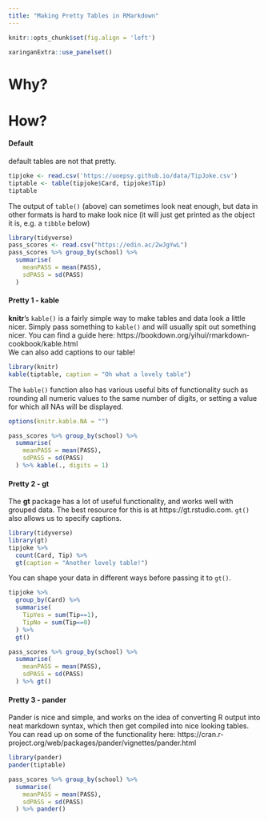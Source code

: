 ```yaml
---
title: "Making Pretty Tables in RMarkdown"
---
```


```r
knitr::opts_chunk$set(fig.align = 'left')
```

```r
xaringanExtra::use_panelset()
```


# Why?


# How?

::: {.panelset}

::: {.panel}
#### Default

default tables are not that pretty. 
```r
tipjoke <- read.csv('https://uoepsy.github.io/data/TipJoke.csv')
tiptable <- table(tipjoke$Card, tipjoke$Tip)
tiptable
```

The output of `table()` (above) can sometimes look neat enough, but data in other formats is hard to make look nice (it will just get printed as the object it is, e.g. a `tibble` below)  

```r
library(tidyverse)
pass_scores <- read.csv("https://edin.ac/2wJgYwL") 
pass_scores %>% group_by(school) %>%
  summarise(
    meanPASS = mean(PASS),
    sdPASS = sd(PASS)
  )
```

:::

::: {.panel}
#### Pretty 1 - kable

__knitr__'s `kable()` is a fairly simple way to make tables and data look a little nicer. Simply pass something to `kable()` and will usually spit out something nicer. You can find a guide here: https://bookdown.org/yihui/rmarkdown-cookbook/kable.html  
We can also add captions to our table!  


```r
library(knitr)
kable(tiptable, caption = "Oh what a lovely table")
```
  
The `kable()` function also has various useful bits of functionality such as rounding all numeric values to the same number of digits, or setting a value for which all NAs will be displayed.  

```r
options(knitr.kable.NA = "")

pass_scores %>% group_by(school) %>%
  summarise(
    meanPASS = mean(PASS),
    sdPASS = sd(PASS)
  ) %>% kable(., digits = 1)
```

:::





::: {.panel}
#### Pretty 2 - gt

The __gt__ package has a lot of useful functionality, and works well with grouped data. The best resource for this is at https://gt.rstudio.com. `gt()` also allows us to specify captions. 

```r
library(tidyverse)
library(gt)
tipjoke %>% 
  count(Card, Tip) %>%
  gt(caption = "Another lovely table!")
```
  
You can shape your data in different ways before passing it to `gt()`.  
 
```r
tipjoke %>% 
  group_by(Card) %>%
  summarise(
    TipYes = sum(Tip==1),
    TipNo = sum(Tip==0)
  ) %>%
  gt()
```

```r
pass_scores %>% group_by(school) %>%
  summarise(
    meanPASS = mean(PASS),
    sdPASS = sd(PASS)
  ) %>% gt()
```


:::

::: {.panel}
#### Pretty 3 - pander

Pander is nice and simple, and works on the idea of converting R output into neat markdown syntax, which then get compiled into nice looking tables.  
You can read up on some of the functionality here: https://cran.r-project.org/web/packages/pander/vignettes/pander.html 

```r
library(pander)
pander(tiptable)
```

```r
pass_scores %>% group_by(school) %>%
  summarise(
    meanPASS = mean(PASS),
    sdPASS = sd(PASS)
  ) %>% pander()
```


:::



:::






